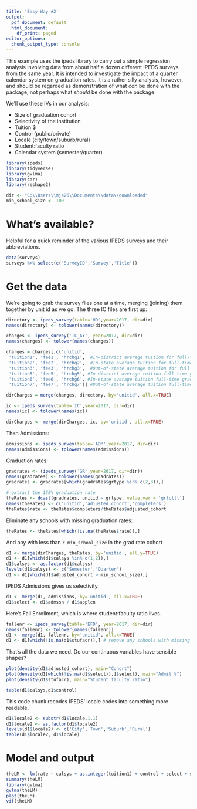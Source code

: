 ```yaml
---
title: 'Easy Way #2'
output:
  pdf_document: default
  html_document:
    df_print: paged
editor_options:
  chunk_output_type: console
---
```


This example uses the ipeds library to carry out a simple regression analysis involving data from about half a dozen different IPEDS surveys from the same year. It is intended to investigate the impact of a quarter calendar system on graduation rates. It is a rather silly analysis, however, and should be regarded as  demonstration of what *can* be done with the package, not perhaps what *should* be done with the package. 

We’ll use these IVs in our analysis:

* Size of graduation cohort
* Selectivity of the institution
* Tuition $
* Control (public/private)
* Locale (city/town/suburb/rural)
* Student:faculty ratio
* Calendar system (semester/quarter)


```r
library(ipeds)
library(tidyverse)
library(gvlma)
library(car)
library(reshape2)

dir <- "C:\\Users\\mjs26\\Documents\\data\\downloaded"
min_school_size <- 100
```

# What's available?

Helpful for a quick reminder of the various IPEDS surveys and their abbreviations. 

```r

data(surveys)
surveys %>% select(c('SurveyID','Survey','Title'))

```

# Get the data

We're going to grab the survey files one at a time, merging (joining) them together by unit id as we go. The three IC files are first up:

```r
directory <- ipeds_survey(table='HD',year=2017, dir=dir)
names(directory) <- tolower(names(directory))

charges <- ipeds_survey('IC_AY', year=2017, dir=dir)
names(charges) <- tolower(names(charges))

charges = charges[,c('unitid',
 'tuition1', 'fee1', 'hrchg1',  #In-district average tuition for full-time undergraduates
 'tuition2', 'fee2', 'hrchg2',  #In-state average tuition for full-time undergraduates
 'tuition3', 'fee3', 'hrchg3',  #Out-of-state average tuition for full-time undergraduates
 'tuition5', 'fee5', 'hrchg5', #In-district average tuition full-time graduates
 'tuition6', 'fee6', 'hrchg6', #In-state average tuition full-time graduates
 'tuition7', 'fee7', 'hrchg7')] #Out-of-state average tuition full-time graduates

dirCharges = merge(charges, directory, by='unitid', all.x=TRUE)

ic <- ipeds_survey(table='IC',year=2017, dir=dir)
names(ic) <- tolower(names(ic))

dirCharges <- merge(dirCharges, ic, by='unitid', all.x=TRUE)


```

Then Admissions:

```r

admissions <- ipeds_survey(table='ADM',year=2017, dir=dir)
names(admissions) <- tolower(names(admissions))

```

Graduation rates:

```r

gradrates <- (ipeds_survey('GR',year=2017, dir=dir))
names(gradrates) <- tolower(names(gradrates))
gradrates <- gradrates[which(gradrates$grtype %in% c(2,3)),]

# extract the 150% graduation rate
theRates <- dcast(gradrates, unitid ~ grtype, value.var = 'grtotlt')
names(theRates) <- c('unitid','adjusted_cohort','completers')
theRates$rate <- theRates$completers/theRates$adjusted_cohort
```

Eliminate any schools with missing graduation rates:

```r

theRates <- theRates[which(!is.na(theRates$rate)),]

```



And any with less than `r min_school_size` in the grad rate cohort


```r

d1 <- merge(dirCharges, theRates, by='unitid', all.y=TRUE)
d1 <- d1[which(d1$calsys %in% c(1,2)),]
d1$calsys <- as.factor(d1$calsys)
levels(d1$calsys) <- c('Semester','Quarter')
d1 <- d1[which(d1$adjusted_cohort > min_school_size),]

```

IPEDS Admissions gives us selectivity.

```r
d1 <- merge(d1, admissions, by='unitid', all.x=TRUE)
d1$select <- d1$admssn / d1$applcn
```

Here's Fall Enrollment, which is where student:faculty ratio lives.

```r

fallenr <- ipeds_survey(table='EFD', year=2017, dir=dir)
names(fallenr) <- tolower(names(fallenr))
d1 <- merge(d1, fallenr, by='unitid', all.x=TRUE)
d1 <- d1[which(!is.na(d1$stufacr)),] # remove any schools with missing s:f ratio
```


That's all the data we need. Do our continuous variables have sensible shapes?

```r

plot(density(d1$adjusted_cohort), main="Cohort")
plot(density(d1[which(!is.na(d1$select)),]$select), main="Admit %")
plot(density(d1$stufacr), main="Student:faculty ratio")

table(d1$calsys,d1$control)

```

This code chunk recodes IPEDS' locale codes into something more readable.

```r
d1$locale2 <- substr(d1$locale,1,1)
d1$locale2 <- as.factor(d1$locale2)
levels(d1$locale2) <- c('City','Town','Suburb','Rural')
table(d1$locale2, d1$locale)
```


# Model and output

```r
theLM <- lm(rate ~ calsys + as.integer(tuition1) + control + select + stufacr + locale2  + adjusted_cohort, data=d1, family=gaussian)
summary(theLM)
library(gvlma)
gvlma(theLM)
plot(theLM)
vif(theLM)
```

